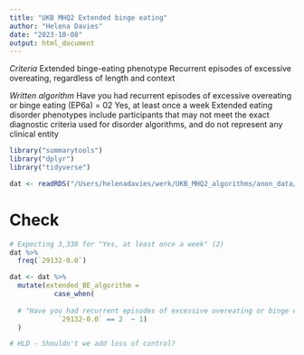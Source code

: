 ```yaml
---
title: "UKB MHQ2 Extended binge eating"
author: "Helena Davies"
date: "2023-10-08"
output: html_document
---
```


*Criteria*
Extended binge-eating phenotype 
Recurrent episodes of excessive overeating, regardless of length and context 

*Written algorithm*
Have you had recurrent episodes of excessive overeating or binge eating (EP6a) = 02 Yes, at least once a week 
Extended eating disorder phenotypes include participants that may not meet the exact diagnostic criteria used for disorder algorithms, and do not represent any clinical entity 

```r
library("summarytools")
library("dplyr")
library("tidyverse")
```

```r
dat <- readRDS("/Users/helenadavies/werk/UKB_MHQ2_algorithms/anon_data/MHQ2_Anonymous.rds")
```

# Check
```r
# Expecting 3,338 for "Yes, at least once a week" (2)
dat %>%
  freq(`29132-0.0`)
```



```r
dat <- dat %>%
  mutate(extended_BE_algorithm =
           case_when(
             
  # "Have you had recurrent episodes of excessive overeating or binge eating (i.e. eating significantly more than what most people eat in a similar period of time, for example, two hours)?" = "Yes, at least once a week" 
            `29132-0.0` == 2  ~ 1)
  )

# HLD - Shouldn't we add loss of control?
```

